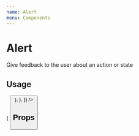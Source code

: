 ```yaml
---
name: Alert
menu: Components
---
```



# Alert

Give feedback to the user about an action or state

## Usage

<Playground>
  <Box paddingVertical={8}>
    <Alert title="Info" description="Message" />
  </Box>
  <Box paddingVertical={8}>
    <Alert intent="success" title="Success" description="Message" />
  </Box>
  <Box paddingVertical={8}>
    <Alert intent="warning" title="Warning" description="Message" />
  </Box>
  <Box paddingVertical={8}>
    <Alert
      intent="danger"
      title="Danger"
      description="Message"
      overrides={{
        Action: {
          component: () => (
            <Button title="Action" appearance="minimal" color="primary" />
          ),
        },
      }}
    />
  </Box>
</Playground>

## Props

<Props of={Alert} />
